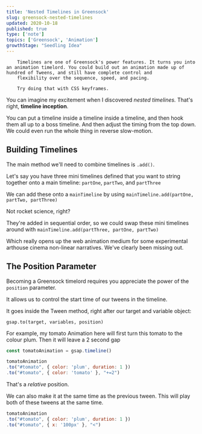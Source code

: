 ```yaml
---
title: 'Nested Timelines in Greensock'
slug: greensock-nested-timelines
updated: 2020-10-18
published: true
type: ['note']
topics: ['Greensock', 'Animation']
growthStage: "Seedling Idea"
---
```


<IntroParagraph >

		Timelines are one of Greensock's power features. It turns you into an animation timelord. You could build out an animation made up of hundred of Tweens, and still have complete control and
		flexibility over the sequence, speed, and pacing.

		Try doing that with CSS keyframes.

</IntroParagraph >

You can imagine my excitement when I discovered *nested timelines.* That's right, **timeline inception**.

You can put a timeline inside a timeline inside a timeline, and then hook them all up to a boss timeline. And then adjust the timing from the top down. We could even run the whole thing in reverse slow-motion.

## Building Timelines

The main method we'll need to combine timelines is `.add()`.

Let's say you have three mini timelines defined that you want to string together onto a main timeline:
`partOne`, `partTwo`, and `partThree`

We can add these onto a `mainTimeline` by using
`mainTimeline.add(partOne, partTwo, partThree)`

Not rocket science, right?

They're added in sequential order, so we could swap these mini timelines around with `mainTimeline.add(partThree, partOne, partTwo)`

Which really opens up the web animation medium for some experimental arthouse cinema non-linear narratives. We've clearly been missing out.

## The Position Parameter

Becoming a Greensock timelord requires you appreciate the power of the `position` parameter.

It allows us to control the start time of our tweens in the timeline.

It goes inside the Tween method, right after our target and variable object:

`gsap.to(target, variables, position)`

For example, my tomato Animation here will first turn this tomato to the colour plum. Then it will leave a 2 second gap

```js
const tomatoAnimation = gsap.timeline()

tomatoAnimation
.to("#tomato", { color: 'plum', duration: 1 })
.to("#tomato", { color: 'tomato' }, "+=2")
```

That's a _relative_ position.

We can also make it at the same time as the previous tween. This will play both of these tweens at the same time.

```js
tomatoAnimation
.to("#tomato", { color: 'plum', duration: 1 })
.to("#tomato", { x: '100px' }, "<")
```
